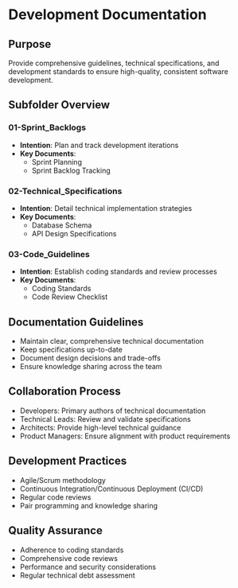 # Development Documentation

## Purpose
Provide comprehensive guidelines, technical specifications, and development standards to ensure high-quality, consistent software development.

## Subfolder Overview

### 01-Sprint_Backlogs
- **Intention**: Plan and track development iterations
- **Key Documents**:
  - Sprint Planning
  - Sprint Backlog Tracking

### 02-Technical_Specifications
- **Intention**: Detail technical implementation strategies
- **Key Documents**:
  - Database Schema
  - API Design Specifications

### 03-Code_Guidelines
- **Intention**: Establish coding standards and review processes
- **Key Documents**:
  - Coding Standards
  - Code Review Checklist

## Documentation Guidelines
- Maintain clear, comprehensive technical documentation
- Keep specifications up-to-date
- Document design decisions and trade-offs
- Ensure knowledge sharing across the team

## Collaboration Process
- Developers: Primary authors of technical documentation
- Technical Leads: Review and validate specifications
- Architects: Provide high-level technical guidance
- Product Managers: Ensure alignment with product requirements

## Development Practices
- Agile/Scrum methodology
- Continuous Integration/Continuous Deployment (CI/CD)
- Regular code reviews
- Pair programming and knowledge sharing

## Quality Assurance
- Adherence to coding standards
- Comprehensive code reviews
- Performance and security considerations
- Regular technical debt assessment
